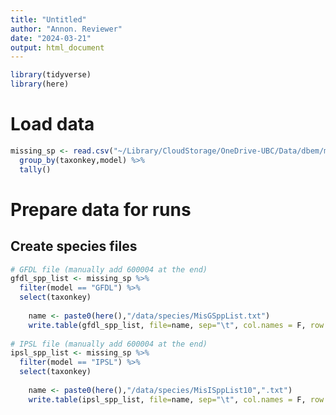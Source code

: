 ```yaml
---
title: "Untitled"
author: "Annon. Reviewer"
date: "2024-03-21"
output: html_document
---
```


```r
library(tidyverse)
library(here)
```


# Load data

```r

missing_sp <- read.csv("~/Library/CloudStorage/OneDrive-UBC/Data/dbem/missing_runs_yulia/missing_sp.csv") %>% 
  group_by(taxonkey,model) %>% 
  tally()


```

# Prepare data for runs

## Create species files

```r


# GFDL file (manually add 600004 at the end)
gfdl_spp_list <- missing_sp %>% 
  filter(model == "GFDL") %>% 
  select(taxonkey)
    
    name <- paste0(here(),"/data/species/MisGSppList.txt")
    write.table(gfdl_spp_list, file=name, sep="\t", col.names = F, row.names = F)
  
# IPSL file (manually add 600004 at the end)
ipsl_spp_list <- missing_sp %>% 
  filter(model == "IPSL") %>% 
  select(taxonkey)
    
    name <- paste0(here(),"/data/species/MisISppList10",".txt")
    write.table(ipsl_spp_list, file=name, sep="\t", col.names = F, row.names = F)

```

